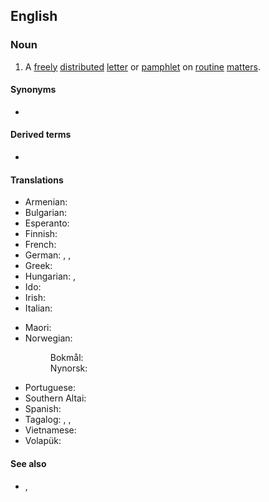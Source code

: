 ==English==

===Noun===
{{en-noun}}
# A [[freely]] [[distributed]] [[letter]] or [[pamphlet]] on [[routine]] [[matter]]s.

====Synonyms====
* {{l|en|circular}}

====Derived terms====
* {{l|en|circular}} {{q|as a circular letter}}

====Translations====
{{trans-top|freely distributed letter or pamphlet on routine matters}}
* Armenian: {{t+|hy|շրջաբերական|sc=Armn}}
* Bulgarian: {{t|bg|циркулярно писмо}}
* Esperanto: {{t|eo|cirkulero}}
* Finnish: {{t|fi|kiertokirje}}
* French: {{t+|fr|circulaire|f}}
* German: {{t|de|Rundbrief|m}}, {{t+|de|Rundschreiben|n}}, {{t|de|Zirkular|n}}
* Greek: {{t+|el|εγκύκλιος|f}}
* Hungarian: {{t+|hu|körlevél}}, {{t+|hu|körözvény}}
* Ido: {{t+|io|cirkulero}}
* Irish: {{t|ga|imlitir|f}}
* Italian: {{t+|it|circolare|f}}
{{trans-mid}}
* Maori: {{t|mi|mātārere}}
* Norwegian:
*: Bokmål: {{t+|nb|rundskriv|n}}
*: Nynorsk: {{t|nn|rundskriv|n}}
* Portuguese: {{t+|pt|circular|f}}
* Southern Altai: {{t|alt|јакарулу самара|tr=cakarulu samara}}
* Spanish: {{t+|es|circular}}
* Tagalog: {{t|tl|palibot}}, {{t|tl|palibot-sulat}}, {{t|tl|palibot-liham}}
* Vietnamese: {{t+|vi|thông tư}}
* Volapük: {{t+|vo|sirkülapenäd}}

====See also====
* {{l|en|open letter}}, {{l|en|memorandum}}